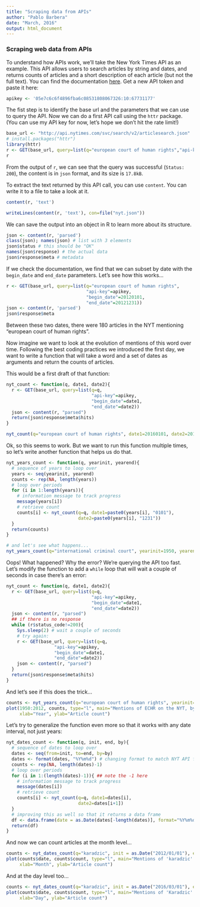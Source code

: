 ```yaml
---
title: "Scraping data from APIs"
author: "Pablo Barbera"
date: "March, 2016"
output: html_document
---
```


### Scraping web data from APIs

To understand how APIs work, we'll take the New York Times API as an example. This API allows users to search articles by string and dates, and returns counts of articles and a short description of each article (but not the full text). You can find the documentation [here](http://developer.nytimes.com/docs/read/article_search_api_v2). Get a new API token and paste it here:
```r
apikey <- '05e7c6c6f4896fba6c08531808067326:10:67731177'
```

The fist step is to identify the base url and the parameters that we can use to query the API. Now we can do a first API call using the `httr` package. (You can use my API key for now, let's hope we don't hit the rate limit!)

```r
base_url <- "http://api.nytimes.com/svc/search/v2/articlesearch.json"
# install.packages("httr")
library(httr)
r <- GET(base_url, query=list(q="european court of human rights","api-key"=apikey))
r
```

From the output of `r`, we can see that the query was successful (`Status: 200`), the content is in `json` format, and its size is `17.8kB`.

To extract the text returned by this API call, you can use `content`. You can write it to a file to take a look at it.

```r
content(r, 'text')
```

```r
writeLines(content(r, 'text'), con=file("nyt.json"))
```

We can save the output into an object in R to learn more about its structure.

```r
json <- content(r, 'parsed')
class(json); names(json) # list with 3 elements
json$status # this should be "OK"
names(json$response) # the actual data
json$response$meta # metadata
```

If we check the documentation, we find that we can subset by date with the `begin_date` and `end_date` parameters. Let's see how this works...

```r
r <- GET(base_url, query=list(q="european court of human rights",
                              "api-key"=apikey,
                              "begin_date"=20120101,
                              "end_date"=20121231))
json <- content(r, 'parsed')
json$response$meta
```

Between these two dates, there were 180 articles in the NYT mentioning "european court of human rights".

Now imagine we want to look at the evolution of mentions of this word over time. Following the best coding practices we introduced the first day, we want to write a function that will take a word and a set of dates as arguments and return the counts of articles.

This would be a first draft of that function:

```r
nyt_count <- function(q, date1, date2){
  r <- GET(base_url, query=list(q=q,
                                "api-key"=apikey,
                                "begin_date"=date1,
                                "end_date"=date2))
  json <- content(r, "parsed")
  return(json$response$meta$hits)
}

nyt_count(q="european court of human rights", date1=20160101, date2=20160122)
```

Ok, so this seems to work. But we want to run this function multiple times, so let's write another function that helps us do that.

```r
nyt_years_count <- function(q, yearinit, yearend){
  # sequence of years to loop over
  years <- seq(yearinit, yearend)
  counts <- rep(NA, length(years))
  # loop over periods
  for (i in 1:length(years)){
    # information message to track progress
    message(years[i])
    # retrieve count
    counts[i] <- nyt_count(q=q, date1=paste0(years[i], "0101"),
                           date2=paste0(years[i], "1231"))
  }
  return(counts)
}
```
```r
# and let's see what happens...
nyt_years_count(q="international criminal court", yearinit=1950, yearend=2012)
```

Oops! What happened? Why the error? We're querying the API too fast. Let's modify the function to add a `while` loop that will wait a couple of seconds in case there's an error:

```r
nyt_count <- function(q, date1, date2){
  r <- GET(base_url, query=list(q=q,
                                "api-key"=apikey,
                                "begin_date"=date1,
                                "end_date"=date2))
  json <- content(r, "parsed")
  ## if there is no response
  while (r$status_code!=200){
    Sys.sleep(2) # wait a couple of seconds
    # try again:
    r <- GET(base_url, query=list(q=q,
                  "api-key"=apikey,
                  "begin_date"=date1,
                  "end_date"=date2))
    json <- content(r, "parsed")
  }
  return(json$response$meta$hits)
}

```

And let's see if this does the trick...

```r
counts <- nyt_years_count(q="european court of human rights", yearinit=1950, yearend=2012)
plot(1950:2012, counts, type="l", main="Mentions of ECHR on the NYT, by year",
     xlab="Year", ylab="Article count")
```

Let's try to generalize the function even more so that it works with any date interval, not just years:

```r
nyt_dates_count <- function(q, init, end, by){
  # sequence of dates to loop over
  dates <- seq(from=init, to=end, by=by)
  dates <- format(dates, "%Y%m%d") # changing format to match NYT API format
  counts <- rep(NA, length(dates)-1)
  # loop over periods
  for (i in 1:(length(dates)-1)){ ## note the -1 here
    # information message to track progress
    message(dates[i])
    # retrieve count
    counts[i] <- nyt_count(q=q, date1=dates[i],
                           date2=dates[i+1])
  }
  # improving this as well so that it returns a data frame
  df <- data.frame(date = as.Date(dates[-length(dates)], format="%Y%m%d"), count = counts)
  return(df)
}

```

And now we can count articles at the month level...
```r
counts <- nyt_dates_count(q="karadzic", init = as.Date("2012/01/01"), end = as.Date("2016/03/30"), by="month")
plot(counts$date, counts$count, type="l", main="Mentions of 'karadzic' in the NYT, by month",
     xlab="Month", ylab="Article count")
```

And at the day level too...
```r
counts <- nyt_dates_count(q="karadzic", init = as.Date("2016/03/01"), end = as.Date("2016/03/30"), by="day")
plot(counts$date, counts$count, type="l", main="Mentions of 'Karadzic' in the NYT, by day",
     xlab="Day", ylab="Article count")
```

